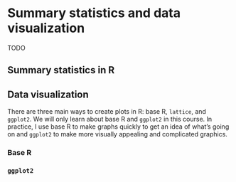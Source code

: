# Summary statistics and data visualization {#cross}

TODO

## Summary statistics in R

## Data visualization

There are three main ways to create plots in R: base R, `lattice`, and `ggplot2`.  We will only learn about base R and `ggplot2` in this course.  In practice, I use base R to make graphs quickly to get an idea of what's going on and `ggplot2` to make more visually appealing and complicated graphics. 



### Base R

### `ggplot2`

